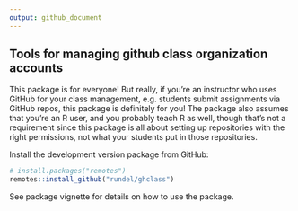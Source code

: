 ```yaml
---
output: github_document
---
```


## Tools for managing github class organization accounts

This package is for everyone! But really, if you're an instructor who uses 
GitHub for your class management, e.g. students submit assignments via GitHub 
repos, this package is definitely for you! The package also assumes that you're 
an R user, and you probably teach R as well, though that's not a requirement 
since this package is all about setting up repositories with the right 
permissions, not what your students put in those repositories. 

Install the development version package from GitHub:

``` r
# install.packages("remotes")
remotes::install_github("rundel/ghclass")
```

See package vignette for details on how to use the package.
